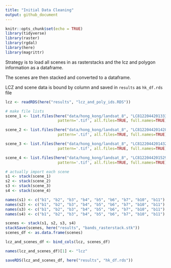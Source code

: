 ```yaml
---
title: "Initial Data Cleaning"
output: github_document
---
```


```r
knitr::opts_chunk$set(echo = TRUE)
library(tidyverse)
library(raster)
library(rgdal)
library(here)
library(magrittr)
```

Strategy is to load all scenes in as rasterstacks and the lcz and polygon information as a dataframe.

The scenes are then stacked and converted to a dataframe.

LCZ and scene data is bound by column and saved in `results` as `hk_df.rds` file

```r
lcz <- readRDS(here("results", "lcz_and_poly_ids.RDS"))

# make file lists
scene_1 <- list.files(here("data/hong_kong/landsat_8", "LC81220442013333LGN00"),
                       pattern='.tif', all.files=TRUE, full.names=TRUE)

scene_2 <- list.files(here("data/hong_kong/landsat_8", "LC81220442014288LGN00"),
                       pattern='.tif', all.files=TRUE, full.names=TRUE)

scene_3 <- list.files(here("data/hong_kong/landsat_8", "LC81220442014320LGN00"),
                       pattern='.tif', all.files=TRUE, full.names=TRUE)

scene_4 <- list.files(here("data/hong_kong/landsat_8", "LC81220442015291LGN00"),
                       pattern='.tif', all.files=TRUE, full.names=TRUE)

# actually import each scene
s1 <- stack(scene_1)
s2 <- stack(scene_2)
s3 <- stack(scene_3)
s4 <- stack(scene_4)
```



```r
names(s1) <- c("b1", "b2", "b3", "b4", "b5", "b6", "b7", "b10", "b11")
names(s2) <- c("b1", "b2", "b3", "b4", "b5", "b6", "b7", "b10", "b11")
names(s3) <- c("b1", "b2", "b3", "b4", "b5", "b6", "b7", "b10", "b11")
names(s4) <- c("b1", "b2", "b3", "b4", "b5", "b6", "b7", "b10", "b11")
```


```r
scenes <- stack(s1, s2, s3, s4)
stackSave(scenes, here("results", "bands_rasterstack.stk"))
scenes_df <- as.data.frame(scenes)
```

```r
lcz_and_scenes_df <- bind_cols(lcz, scenes_df)
```

```r
names(lcz_and_scenes_df)[1] <- "lcz"
```


```r
saveRDS(lcz_and_scenes_df, here("results", "hk_df.rds"))
```


